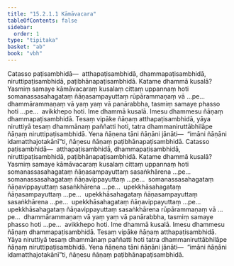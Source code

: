 ```yaml
---
title: "15.2.1.1 Kāmāvacara"
tableOfContents: false
sidebar:
  order: 1
type: "tipitaka"
basket: "ab"
book: "vbh"
---
```



<DynamicBreadcrumb />

<Division number="725" book="vbh" bookNo="30" page="309">

<Paragraph number="2127" book="vbh">
Catasso paṭisambhidā—  atthapaṭisambhidā, dhammapaṭisambhidā, niruttipaṭisambhidā, paṭibhānapaṭisambhidā.
</Paragraph>

<Paragraph number="2128" book="vbh">
Katame dhammā kusalā? Yasmiṃ samaye kāmāvacaraṃ kusalaṃ cittaṃ uppannaṃ hoti somanassasahagataṃ ñāṇasampayuttaṃ rūpārammaṇaṃ vā …pe…  dhammārammaṇaṃ vā yaṃ yaṃ vā panārabbha, tasmiṃ samaye phasso hoti …pe…  avikkhepo hoti. Ime dhammā kusalā. Imesu dhammesu ñāṇaṃ dhammapaṭisambhidā. Tesaṃ vipāke ñāṇaṃ atthapaṭisambhidā, yāya niruttiyā tesaṃ dhammānaṃ paññatti hoti, tatra dhammaniruttābhilāpe ñāṇaṃ niruttipaṭisambhidā. Yena ñāṇena tāni ñāṇāni jānāti—  “imāni ñāṇāni idamatthajotakānī”ti, ñāṇesu ñāṇaṃ paṭibhānapaṭisambhidā.
</Paragraph>

</Division>
<Division number="726" book="vbh" bookNo="30" page="309">

<Paragraph number="2129" book="vbh">
Catasso paṭisambhidā—  atthapaṭisambhidā, dhammapaṭisambhidā, niruttipaṭisambhidā, paṭibhānapaṭisambhidā.
</Paragraph>

<Paragraph number="2130" book="vbh">
Katame dhammā kusalā? Yasmiṃ samaye kāmāvacaraṃ kusalaṃ cittaṃ uppannaṃ hoti somanassasahagataṃ ñāṇasampayuttaṃ sasaṅkhārena …pe…  somanassasahagataṃ ñāṇavippayuttaṃ …pe…  somanassasahagataṃ ñāṇavippayuttaṃ sasaṅkhārena …pe…  upekkhāsahagataṃ ñāṇasampayuttaṃ …pe…  upekkhāsahagataṃ ñāṇasampayuttaṃ sasaṅkhārena …pe…  upekkhāsahagataṃ ñāṇavippayuttaṃ …pe…  upekkhāsahagataṃ ñāṇavippayuttaṃ sasaṅkhārena rūpārammaṇaṃ vā …pe…  dhammārammaṇaṃ vā yaṃ yaṃ vā panārabbha, tasmiṃ samaye phasso hoti …pe…  avikkhepo hoti. Ime dhammā kusalā. Imesu dhammesu ñāṇaṃ dhammapaṭisambhidā. Tesaṃ vipāke ñāṇaṃ atthapaṭisambhidā. Yāya niruttiyā tesaṃ dhammānaṃ paññatti hoti tatra dhammaniruttābhilāpe ñāṇaṃ niruttipaṭisambhidā. Yena ñāṇena tāni ñāṇāni jānāti—  “imāni ñāṇāni idamatthajotakānī”ti, ñāṇesu ñāṇaṃ paṭibhānapaṭisambhidā.
</Paragraph>
</Division>